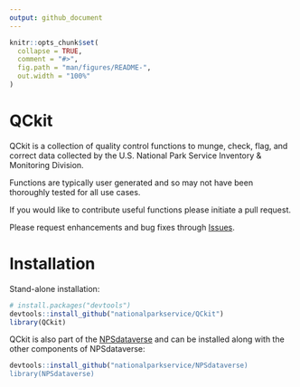 ```yaml
---
output: github_document
---
```


<!-- README.md is generated from README.Rmd. Please edit that file -->

```r
knitr::opts_chunk$set(
  collapse = TRUE,
  comment = "#>",
  fig.path = "man/figures/README-",
  out.width = "100%"
)
```

# QCkit

QCkit is a collection of quality control functions to munge, check, flag, and correct data collected by the U.S. National Park Service Inventory & Monitoring Division.

Functions are typically user generated and so may not have been thoroughly tested for all use cases.

If you would like to contribute useful functions please initiate a pull request.

Please request enhancements and bug fixes through [Issues](https://github.com/nationalparkservice/QCkit/issues).

# Installation 

Stand-alone installation:
``` r
# install.packages("devtools")
devtools::install_github("nationalparkservice/QCkit")
library(QCkit)
```

QCkit is also part of the [NPSdataverse](https://nationalparkservice.github.io/NPSdataverse/) and can be installed along with the other components of NPSdataverse:

```r
devtools::install_github("nationalparkservice/NPSdataverse)
library(NPSdataverse)
```
